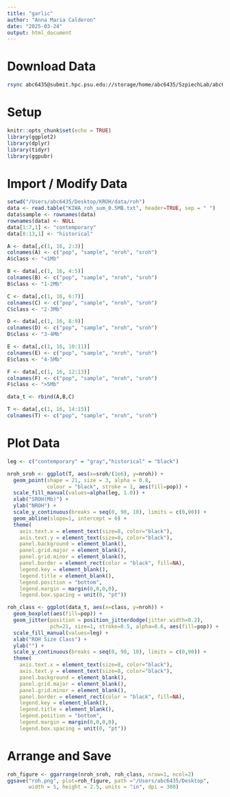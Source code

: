 ```yaml
---
title: "garlic"
author: "Anna Maria Calderon"
date: "2025-03-24"
output: html_document
---
```


# Download Data

```bash
rsync abc6435@submit.hpc.psu.edu://storage/home/abc6435/SzpiechLab/abc6435/KROH/data/roh/garlic/KIWA_roh_sum*.txt /Users/abc6435/Desktop/KROH/data/roh
```

# Setup

```r
knitr::opts_chunk$set(echo = TRUE)
library(ggplot2)
library(dplyr)
library(tidyr)
library(ggpubr)
```

# Import / Modify Data

```r
setwd("/Users/abc6435/Desktop/KROH/data/roh")
data <- read.table("KIWA_roh_sum_0.5MB.txt", header=TRUE, sep = " ")
data$sample <- rownames(data)
rownames(data) <- NULL
data[1:7,1] <- "contemporary"
data[8:13,1] <- "historical"

A <- data[,c(1, 16, 2:3)]
colnames(A) <- c("pop", "sample", "nroh", "sroh")
A$class <- "<1Mb"

B <- data[,c(1, 16, 4:5)]
colnames(B) <- c("pop", "sample", "nroh", "sroh")
B$class <- "1-2Mb"

C <- data[,c(1, 16, 6:7)]
colnames(C) <- c("pop", "sample", "nroh", "sroh")
C$class <- "2-3Mb"

D <- data[,c(1, 16, 8:9)]
colnames(D) <- c("pop", "sample", "nroh", "sroh")
D$class <- "3-4Mb"

E <- data[,c(1, 16, 10:11)]
colnames(E) <- c("pop", "sample", "nroh", "sroh")
E$class <- "4-5Mb"

F <- data[,c(1, 16, 12:13)]
colnames(F) <- c("pop", "sample", "nroh", "sroh")
F$class <- ">5Mb"

data_t <- rbind(A,B,C)

T <- data[,c(1, 16, 14:15)]
colnames(T) <- c("pop", "sample", "nroh", "sroh")
```

# Plot Data

```r
leg <- c("contemporary" = "gray","historical" = "black")

nroh_sroh <- ggplot(T, aes(x=sroh/(1e6), y=nroh)) + 
  geom_point(shape = 21, size = 3, alpha = 0.8,
             colour = "black", stroke = 1, aes(fill=pop)) +
  scale_fill_manual(values=alpha(leg, 1.0)) +
  xlab("SROH(Mb)") + 
  ylab("NROH") +
  scale_y_continuous(breaks = seq(0, 90, 10), limits = c(0,90)) +
  geom_abline(slope=1, intercept = 0) +
  theme(
    axis.text.x = element_text(size=8, color="black"),
    axis.text.y = element_text(size=8, color="black"),
    panel.background = element_blank(), 
    panel.grid.major = element_blank(), 
    panel.grid.minor = element_blank(),
    panel.border = element_rect(color = "black", fill=NA), 
    legend.key = element_blank(),
    legend.title = element_blank(),
    legend.position = "bottom",
    legend.margin = margin(0,0,0,0),
    legend.box.spacing = unit(0, "pt"))

roh_class <- ggplot(data_t, aes(x=class, y=nroh)) + 
  geom_boxplot(aes(fill=pop)) + 
  geom_jitter(position = position_jitterdodge(jitter.width=0.2),
              pch=21, size=1, stroke=0.5, alpha=0.6, aes(fill=pop)) +
  scale_fill_manual(values=leg) +
  xlab("ROH Size Class") + 
  ylab("") +
  scale_y_continuous(breaks = seq(0, 90, 10), limits = c(0,90)) +
  theme(
    axis.text.x = element_text(size=8, color="black"),
    axis.text.y = element_text(size=8, color="black"),
    panel.background = element_blank(), 
    panel.grid.major = element_blank(), 
    panel.grid.minor = element_blank(),
    panel.border = element_rect(color = "black", fill=NA), 
    legend.key = element_blank(),
    legend.title = element_blank(),
    legend.position = "bottom",
    legend.margin = margin(0,0,0,0),
    legend.box.spacing = unit(0, "pt"))
```

# Arrange and Save

```r
roh_figure <- ggarrange(nroh_sroh, roh_class, nrow=1, ncol=2)
ggsave("roh.png", plot=roh_figure, path ="/Users/abc6435/Desktop",
       width = 5, height = 2.5, units = "in", dpi = 300)
```
